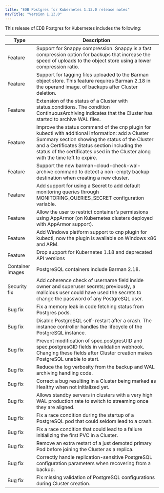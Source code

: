 ```yaml
---
title: "EDB Postgres for Kubernetes 1.13.0 release notes"
navTitle: "Version 1.13.0"
---
```


This release of EDB Postgres for Kubernetes includes the following:

| Type           | Description                                                                                                                        |
| -------------- | ---------------------------------------------------------------------------------------------------------------------------------- |
| Feature | Support for Snappy compression. Snappy is a fast compression option for backups that increase the speed of uploads to the object store using a lower compression ratio.  |
| Feature | Support for tagging files uploaded to the Barman object store. This feature requires Barman 2.18 in the operand image. of backups after Cluster deletion. |
| Feature | Extension of the status of a Cluster with status.conditions. The condition ContinuousArchiving indicates that the Cluster has started to archive WAL files. |
| Feature | Improve the status command of the cnp plugin for kubectl with additional information: add a Cluster Summary section showing the status of the Cluster and a Certificates Status section including the status of the certificates used in the Cluster along with the time left to expire. |
| Feature | Support the new barman-cloud-check-wal-archive command to detect a non-empty backup destination when creating a new cluster. |
| Feature | Add support for using a Secret to add default monitoring queries through MONITORING_QUERIES_SECRET configuration variable. |
| Feature | Allow the user to restrict container’s permissions using AppArmor (on Kubernetes clusters deployed with AppArmor support). |
| Feature | Add Windows platform support to cnp plugin for kubectl, now the plugin is available on Windows x86 and ARM. |
| Feature | Drop support for Kubernetes 1.18 and deprecated API versions |
| Container images | PostgreSQL containers include Barman 2.18. |
| Security fix | Add coherence check of username field inside owner and superuser secrets; previously, a malicious user could have used the secrets to change the password of any PostgreSQL user. |
| Bug fix | Fix a memory leak in code fetching status from Postgres pods. |
| Bug fix | Disable PostgreSQL self-restart after a crash. The instance controller handles the lifecycle of the PostgreSQL instance. |
| Bug fix | Prevent modification of spec.postgresUID and spec.postgresGID fields in validation webhook. Changing these fields after Cluster creation makes PostgreSQL unable to start. |
| Bug fix | Reduce the log verbosity from the backup and WAL archiving handling code. |
| Bug fix | Correct a bug resulting in a Cluster being marked as Healthy when not initialized yet. |
| Bug fix | Allows standby servers in clusters with a very high WAL production rate to switch to streaming once they are aligned. |
| Bug fix | Fix a race condition during the startup of a PostgreSQL pod that could seldom lead to a crash. |
| Bug fix | Fix a race condition that could lead to a failure initializing the first PVC in a Cluster. |
| Bug fix | Remove an extra restart of a just demoted primary Pod before joining the Cluster as a replica. |
| Bug fix | Correctly handle replication-sensitive PostgreSQL configuration parameters when recovering from a backup. |
| Bug fix | Fix missing validation of PostgreSQL configurations during Cluster creation.  |












